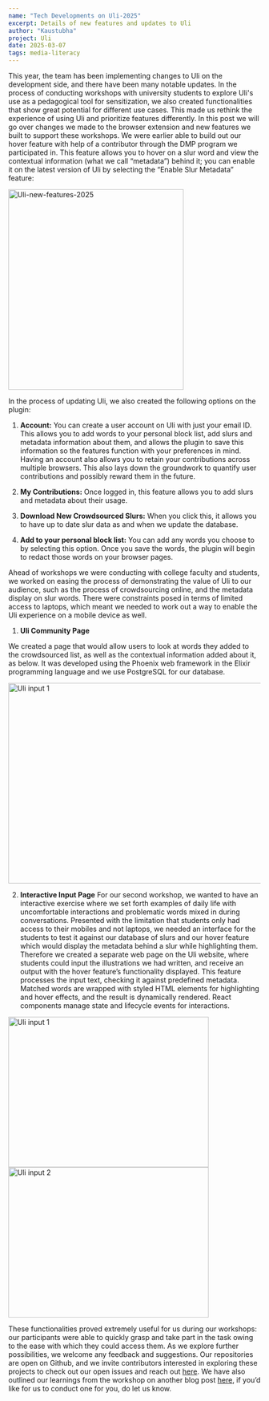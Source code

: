 ```yaml
---
name: "Tech Developments on Uli-2025"
excerpt: Details of new features and updates to Uli
author: "Kaustubha"
project: Uli
date: 2025-03-07
tags: media-literacy
---
```

This year, the team has been implementing changes to Uli on the development side, and there have been many notable updates. In the process of conducting workshops with university students to explore Uli's use as a pedagogical tool for sensitization, we also created functionalities that show great potential for different use cases. This made us rethink the experience of using Uli and prioritize features differently. In this post we will go over changes we made to the browser extension and new features we built to support these workshops. 
We were earlier able to build out our hover feature with help of a contributor through the DMP program we participated in. This feature allows you to hover on a slur word and view the contextual information (what we call “metadata”) behind it; you can enable it on the latest version of Uli by selecting the “Enable Slur Metadata” feature:

<div style={{ display: "flex", justifyContent: "center", alignItems: "center" }}>
  <img src="../images/Uli-new-features-2025.png" alt="Uli-new-features-2025" width="350" height="400" style={{ border: "1px solid black" }} />
</div>

In the process of updating Uli, we also created the following options on the plugin:

1. **Account:** You can create a user account on Uli with just your email ID. This allows you to add words to your personal block list, add slurs and metadata information about them, and allows the plugin to save this information so the features function with your preferences in mind. Having an account also allows you to retain your contributions across multiple browsers. This also lays down the groundwork to quantify user contributions and possibly reward them in the future.
   
3. **My Contributions:** Once logged in, this feature allows you to add slurs and metadata about their usage.
   
4. **Download New Crowdsourced Slurs:** When you click this, it allows you to have up to date slur data as and when we update the database.
   
5. **Add to your personal block list:** You can add any words you choose to by selecting this option. Once you save the words, the plugin will begin to redact those words on your browser pages.

Ahead of workshops we were conducting with college faculty and students, we worked on easing the process of demonstrating the value of Uli to our audience, such as the process of crowdsourcing online, and the metadata display on slur words. There were constraints posed in terms of limited access to laptops, which meant we needed to work out a way to enable the Uli experience on a mobile device as well.

  1. **Uli Community Page**

We created a page that would allow users to look at words they added to the crowdsourced list, as well as the contextual information added about it, as below. It was  developed using the Phoenix web framework in the Elixir programming language and we use PostgreSQL for our database.

<div style={{ display: "flex", justifyContent: "center", gap: "20px" }}>
<img src="../images/Uli-community-page.png" alt="Uli input 1" width="800" height="400" style={{ border: "1px solid black" }} />

  2. **Interactive Input Page**
     For our second workshop, we wanted to have an interactive exercise where we set forth examples of daily life with uncomfortable interactions and problematic words mixed in during conversations.
     Presented with the limitation that students only had access to their mobiles and not laptops, we needed an interface for the students to test it against our database of slurs and our hover feature which would display the metadata behind a slur while highlighting them.
     Therefore we created a separate web page on the Uli website, where students could input the illustrations we had written, and receive an output with the hover feature’s functionality displayed.
     This feature processes the input text, checking it against predefined metadata. Matched words are wrapped with styled HTML elements for highlighting and hover effects, and the result is dynamically rendered.
     React components manage state and lifecycle events for interactions.
     
<div style={{ display: "flex", justifyContent: "center", gap: "20px" }}>
  <img src="../images/Uli-input-1.png" alt="Uli input 1" width="400" height="300" style={{ border: "1px solid black" }} />
  <img src="../images/Uli-input-2.png" alt="Uli input 2" width="400" height="300" style={{ border: "1px solid black" }} />
</div>

These functionalities proved extremely useful for us during our workshops: our participants were able to quickly grasp and take part in the task owing to the ease with which they could access them. 
As we explore further possibilities, we welcome any feedback and suggestions. Our repositories are open on Github, and we invite contributors interested in exploring these projects to check out our open issues and reach out [here](https://github.com/tattle-made/Uli/issues).
We have also outlined our learnings from the workshop on another blog post [here](https://uli.tattle.co.in/blog/Uli-workshop/), if you’d like for us to conduct one for you, do let us know.

